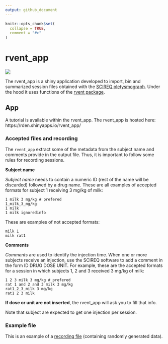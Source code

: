 ```yaml
---
output: github_document
---
```


<!-- README.md is generated from README.Rmd. Please edit that file -->

```r
knitr::opts_chunk$set(
  collapse = TRUE,
  comment = "#>"
)
```

# rvent_app

<!-- badges: start -->
[![](https://img.shields.io/badge/devel%20version-0.2.0.9000-blue.svg)](https://github.com/https://github.com/c1au6i0/rvent_app)
<!-- badges: end -->

The rvent_app is a shiny application developed to import, bin and summarized session files obtained with the [SCIREQ pletysmograph](https://www.scireq.com/). Under the hood it uses functions of the  [rvent package](https://github.com/c1au6i0/rvent).

## App

A tutorial is available within the rvent_app. 
The rvent_app is hosted here:
https://rden.shinyapps.io/rvent_app/

### Accepted files and recording

The `rvent_app` extract some of the metadata from the subject name and comments provide in the output file. Thus, it is important to follow some rules for recording sessions.

**Subject name**

*Subject name* needs to contain a numeric ID (rest of the name will be discarded) followed by a drug name. 
These are all examples of accepted formats for subject 1 receiving 3 mg/kg of milk:
```
1 milk 3 mg/kg # prefered
1_milk_3_mg/kg
1 milk
1 milk ignoredinfo
```
These are examples of not accepted formats:
```
milk 1
milk rat1
```

**Comments**

*Comments* are used to identify the injection time. 
When one or more subjects receive an injection, use the SCIREQ software to add a comment in the form ID DRUG DOSE UNIT.
For example, these are the accepted formats for a session in which subjects 1, 2 and 3 received 3 mg/kg of milk:
```
1 2 3 milk 3 mg/kg # prefered
rat 1 and 2 and 3 milk 3 mg/kg
rat1_2_3_milk 3 mg/kg
rat1 2 3 milk
```
**If dose or unit are not inserted**, the rvent_app will ask you to fill that info.

Note that subject are expected to get one injection per session. 

### Example file

This is an example of a [recording file](https://1drv.ms/t/s!Am3aUTxhPMS8iM43UVMJXhO4mNCecw?e=ANMwWP) (containing randomly generated data).





